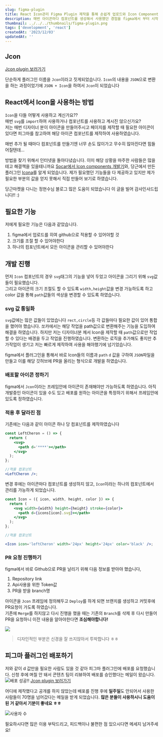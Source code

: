 ```yaml
---
slug: figma-plugin
title: React Icon관리 Figma Plugin 제작을 통해 손쉽게 업로드와 Icon Component 제작기
description: 매번 아이콘마다 컴포넌트를 생성해서 사용했던 경험을 figma에서 부터 시작하여 손쉽게 아이콘을 업로드하고 적용하는 과정입니다
thumbnail: ../../../thumbnails/figma-plugin.png
tags: ['development', 'react']
createdAt: '2023/12/03'
updatedAt: ''
---
```


## Jcon

[Jcon plugin 보러가기](https://www.figma.com/community/plugin/1309062649368251278)

단순하게 플러그인 이름을 `Jcon`이라고 짓게되었습니다.
`Icon`의 내용을 `JSON`으로 변환을 하는 과정이었기에 `JSON + Icon`을 하여서 `Jcon`이 되었습니다

## React에서 Icon을 사용하는 방법

`Icon`을 다들 어떻게 사용하고 계신가요??<br/>
매번 `svg`를 `import`하여 사용하거나 컴포넌트를 사용하고 계시진 않으신가요?<br/>
저는 매번 디자이너 분이 아이콘을 만들어주시고 페이지를 제작할 때 필요한 아이콘이 있다면
피그마를 참고하여 해당 아이콘 컴포넌트를 제작하여 사용하였습니다.

<Callout title='개선할 수 있는 방법이 있을까...?' variant='warn'>

매번 추가 될 때마다 컴포넌트를 만들기엔 너무 손도 많이가고 무수히 많아진다면 힘들어질텐데...

</Callout>

방법을 찾기 위해서 인터넷을 돌아다녔습니다. 이미 해당 상황을 마주한 사람들은 많을 테고 해결책을 있을테니까요
[Socar에서 Icon components 개발기](https://tech.socarcorp.kr/dev/2022/09/06/react-icon-component.html)와, 당근에서 만든 플러그인 [Icona](https://junghyeonsu.com/posts/quickly-apply-icons-that-exist-in-figma-to-your-dev-team/)를 알게 되었습니다.
제가 필요했던 기능들을 다 제공하고 있지만 제가 필요한 부분의 값을 얻지 못해서 직접 만들어 보기로 하였습니다.

<Callout >

당근마켓을 다니는 정현수님 블로그 많은 도움이 되었습니다 이 글을 빌어 감사인사드립니다!! :)

</Callout>

## 필요한 기능

저에게 필요한 기능은 다음과 같았습니다.

1. figma에서 업로드를 히여 github으로 적용할 수 있어야할 것
2. 크기를 조절 할 수 있어야한다
3. 하나의 컴포넌트에서 모든 아이콘을 관리할 수 있어야한다

## 개발 진행

먼저 `Icon` 컴포넌트의 경우 `svg`태그의 기능을 넣어 두었고 아이콘을 그리기 위해 `svg`값들이 필요했습니다.<br/>
그리고 아이콘의 크기 조절도 할 수 있도록 `width,height`값을 변경 가능하도록 하고 color 값을 통해 `path`값들의 색상을 변경할 수 있도록 하였습니다.

### svg 값 통일화

`svg`값에는 많은 값들이 있었습니다 `rect,circle`등 각 값들마다 필요한 값이 있어 통합을 했어야 했습니다.
쏘카에서는 해당 작업을 path값으로 변환해주는 기능을 도입하여 해결을 하였습니다. 하지만 저는 디자이너분 께서 Icon을 제작할 때 `path`값으로만 작업할 수 있다는 배경을 두고 작업을 진행하였습니다.
변환하는 로직을 추가해도 좋지만 추가작업이 생기고 저는 빠르게 제작하여 사용을 해야했기에 넘기었습니다.

figma에서 플러그인을 통해서 바로 Icon들의 이름과 `path` `d` 값을 구하여 `JSON`파일을 만들고 이를 해당 깃허브에 PR을 올리는 형식으로 개발을 하였습니다.

### 배포할 아이콘 정하기

figma에서 `Jcon`이라는 프레임안에 아이콘이 존재해야만 가능하도록 하였습니다. 아직 개발중인 아이콘이 있을 수도 있고 배포를 원하는 아이콘을 특정하기 위해서 프레임안에 있도록 정하였습니다.

### 적용 후 달라진 점

기존에는 다음과 같이 아이콘 하나 당 컴포넌트를 제작하였습니다

```jsx
const LeftCheron = () => {
  return (
    <svg>
      <path d='****'></path>
    </svg>
  );
};

//적용 컴포넌트
<LeftCheron />;
```

변경 후에는 아이콘마다 컴포넌트를 생성하지 않고, `Icon`이라는 하나의 컴포넌트에서 관리를 가능하게 되었습니다.

```jsx
const Icon = ({ icon, width, height, color }) => {
  return (
    <svg width={width} height={height} stroke={color}>
      <path d={icons[icon].svg}></path>
    </svg>
  );
};

//적용 컴포넌트

<Icon icon='leftCheron' width='24px' height='24px' color='black' />;
```

### PR 요청 진행하기

figma에서 바로 Github으로 PR을 날리기 위해 다음 정보를 받아야 했습니다,

1. Repository link
2. Api사용을 위한 Token값
3. PR을 받을 branch명

아이콘을 `Jcon` 프레임에 정의해두고 `Deploy`를 하게 되면 브랜치를 생성하고 커밋후에 PR요청이 가도록 하였습니다.<br/>
기존에 `Merge`를 하지않고 다시 진행을 했을 때는 기존의 `Branch`를 삭제 후 다시 만들어 PR을 요청하니 이전 내용을 알아야한다면 **조심해야합니다!**

![](./3.png)

> 디자인적인 부분은 신경을 잘 쓰지않아서 투박합니다 ㅎㅎ

## 피그마 플러그인 배포하기

저와 같이 d 값만을 필요한 사람도 있을 것 같아 피그마 플러그인에 배포를 요청했습니다.
신청 후에 며칠 안 돼서 콘텐츠 팀이 리뷰하여 배포를 승인했다는 메일이 왔습니다.
![배포 성공!!](./1.png)
[Jcon plugin 보러가기](https://www.figma.com/community/plugin/1309062649368251278)

어디에 제작했다고 공개를 하지 않았는데 배포를 진행 후에 **일주일**도 안되어서 사용한 사람들이 70명을 넘어갔다는 메일을 받게 되었습니다.
**많은 분들이 사용하시니 도움이 된 거 같아서 기분이 좋네요 ㅎㅎ**<br/>

![사용자 수](./2.png)

<Callout variant='primary'>
  필요하시다면 많은 이용 부탁드리고, 피드백이나 불편한 점 있으시다면 메세지 남겨주세요!
</Callout>
